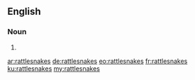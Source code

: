 {{also|rattle snakes}}
==English==

===Noun===
{{head|en|noun plural form}}

# {{plural of|rattlesnake|lang=en}}

[[ar:rattlesnakes]]
[[de:rattlesnakes]]
[[eo:rattlesnakes]]
[[fr:rattlesnakes]]
[[ku:rattlesnakes]]
[[my:rattlesnakes]]